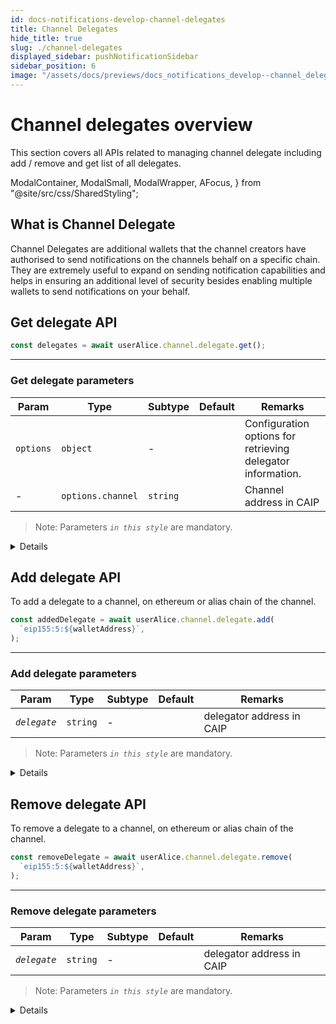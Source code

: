 ```yaml
---
id: docs-notifications-develop-channel-delegates
title: Channel Delegates
hide_title: true
slug: ./channel-delegates
displayed_sidebar: pushNotificationSidebar
sidebar_position: 6
image: "/assets/docs/previews/docs_notifications_develop--channel_delegates.png"
---
```


# Channel delegates overview

This section covers all APIs related to managing channel delegate including add / remove and get list of all delegates.


<Head>
  <title>{`
    Manage Channel Delegate | Push Notifications | Push Documentation
  `}</title>
</Head>

  ModalContainer,
  ModalSmall,
  ModalWrapper,
  AFocus,
} from "@site/src/css/SharedStyling";

## What is Channel Delegate

Channel Delegates are additional wallets that the channel creators have authorised to send notifications on the channels behalf on a specific chain.
They are extremely useful to expand on sending notification capabilities and helps in ensuring an additional level of security besides enabling multiple wallets to send notifications on your behalf.

## Get delegate API

<Tabs className="codetabs" groupId="code-examples">
  <TabItem value="js" attributes={{className: "codetab js"}} default>

```typescript
const delegates = await userAlice.channel.delegate.get();
```

  </TabItem>
</Tabs>

---

### Get delegate parameters

| Param     | Type              | Subtype  | Default | Remarks                                                     |
| --------- | ----------------- | -------- | ------- | ----------------------------------------------------------- |
| `options` | `object`          | -        |         | Configuration options for retrieving delegator information. |
| -         | `options.channel` | `string` |         | Channel address in CAIP                                     |

> Note: Parameters _`in this style`_ are mandatory.


<Details summary="Expected response">

```typescript
[
  "eip155:5:0x35B84d6848D16415177c64D64504663b998A6ab4",
  "eip155:80001:0xD8634C39BBFd4033c0d3289C4515275102423681",
];
```

</Details>

## Add delegate API

To add a delegate to a channel, on ethereum or alias chain of the channel.

<Tabs className="codetabs" groupId="code-examples">
  <TabItem value="js" attributes={{className: "codetab js"}} default>

```typescript
const addedDelegate = await userAlice.channel.delegate.add(
  `eip155:5:${walletAddress}`,
);
```

  </TabItem>
</Tabs>

---

### Add delegate parameters

| Param        | Type     | Subtype | Default | Remarks                   |
| ------------ | -------- | ------- | ------- | ------------------------- |
| _`delegate`_ | `string` | -       |         | delegator address in CAIP |

> Note: Parameters _`in this style`_ are mandatory.

<Details summary="Expected response">

```typescript
{
  transactionHash: "0xd4a65a474ea7bd12bae887df43ebe8531ab211e498925cfad6599c5758880c33";
}
```

</Details>

## Remove delegate API

To remove a delegate to a channel, on ethereum or alias chain of the channel.

<Tabs className="codetabs" groupId="code-examples">
  <TabItem value="js" attributes={{className: "codetab js"}} default>

```typescript
const removeDelegate = await userAlice.channel.delegate.remove(
  `eip155:5:${walletAddress}`,
);
```

  </TabItem>
</Tabs>

---

### Remove delegate parameters

| Param        | Type     | Subtype | Default | Remarks                   |
| ------------ | -------- | ------- | ------- | ------------------------- |
| _`delegate`_ | `string` | -       |         | delegator address in CAIP |

> Note: Parameters _`in this style`_ are mandatory.

<Details summary="Expected response">

```typescript
{
  transactionHash: "0x85327b3d24772f4b424eb959fe01bf5ca5e6148bfde93cc1fa7cb7f4ebcf7c41";
}
```

</Details>
